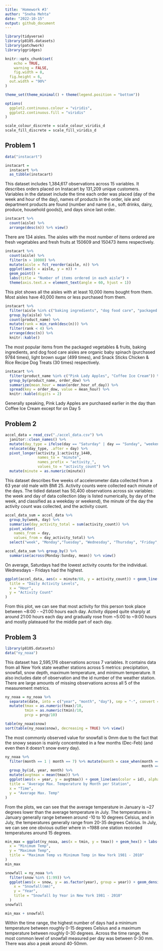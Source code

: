 ```yaml
---
title: 'Homework #3'
author: "Sneha Mehta"
date: "2022-10-15"
output: github_document
---
```


```r
library(tidyverse)
library(p8105.datasets)
library(patchwork)
library(ggridges)

knitr::opts_chunk$set(
	echo = TRUE,
	warning = FALSE,
	fig.width = 8, 
  fig.height = 6,
  out.width = "90%"
)

theme_set(theme_minimal() + theme(legend.position = "bottom"))

options(
  ggplot2.continuous.colour = "viridis",
  ggplot2.continuous.fill = "viridis"
)

scale_colour_discrete = scale_colour_viridis_d
scale_fill_discrete = scale_fill_viridis_d
```

## Problem 1
```r
data("instacart")

instacart = 
  instacart %>% 
  as_tibble(instacart)
```

This dataset includes 1,384,617 observations across 15 variables. It describes orders placed on Instacart by 131,209 unique customers. Variables in the dataset include the time each order was placed (day of the week and hour of the day), names of products in the order, isle and department products are found (number and name (i.e., soft drinks, dairy, produce, household goods)), and days since last order.

```r
instacart %>% 
  count(aisle) %>% 
  arrange(desc(n)) %>% view()
```
There are 134 aisles. The aisles with the most number of items ordered are fresh vegetables and fresh fruits at 150609 and 150473 items respectively.

```r
instacart %>% 
  count(aisle) %>% 
  filter(n > 10000) %>% 
  mutate(aisle = fct_reorder(aisle, n)) %>% 
  ggplot(aes(x = aisle, y = n)) + 
  geom_point() + 
  labs(title = "Number of items ordered in each aisle") +
  theme(axis.text.x = element_text(angle = 60, hjust = 1))
```
This plot shows all the aisles with at least 10,000 items bought from them. Most aisles have 40,000 items or less purchased from them.

```r
instacart %>% 
  filter(aisle %in% c("baking ingredients", "dog food care", "packaged vegetables fruits")) %>%
  group_by(aisle) %>% 
  count(product_name) %>% 
  mutate(rank = min_rank(desc(n))) %>% 
  filter(rank < 4) %>% 
  arrange(desc(n)) %>%
  knitr::kable()
```
The most popular items from the packaged vegetables & fruits, baking ingredients, and dog food care aisles are organic baby spinach (purchased 9784 times), light brown sugar (499 times), and Snack Sticks Chicken & Rice Recipe Dog Treats (30 times) respectively.

```r
instacart %>%
  filter(product_name %in% c("Pink Lady Apples", "Coffee Ice Cream")) %>%
  group_by(product_name, order_dow) %>%
  summarize(mean_hour = mean(order_hour_of_day)) %>%
  spread(key = order_dow, value = mean_hour) %>%
  knitr::kable(digits = 2)
```
Generally speaking, Pink Lady Apples are purchased earlier in the day than Coffee Ice Cream except for on Day 5

## Problem 2
```r
accel_data = read_csv("./accel_data.csv") %>% 
  janitor::clean_names() %>% 
  mutate(day_type = ifelse(day == "Saturday" | day == "Sunday", "weekend", "weekday")) %>% 
  relocate(day_type, .after = day) %>% 
  pivot_longer(activity_1:activity_1440,
               names_to = "minute",
               names_prefix = "activity_",
               values_to = "activity_count") %>% 
  mutate(minute = as.numeric(minute))
```
This dataset describes five weeks of accelerometer data collected from a 63 year old male with BMI 25. Activity counts were collected each minute of the days. The tidied dataset has 50,400 observations across six variables: the week and day of data collection (day is listed numerically, by day of the week, and classified as a weekday or weekend), the minute of the day the activity count was collected, and the activity count.

```r
accel_data_sum = accel_data %>% 
  group_by(week, day) %>% 
  summarise(day_activity_total = sum(activity_count)) %>% 
  pivot_wider(
    names_from = day,
    values_from = day_activity_total) %>% 
  select("week", "Monday","Tuesday", "Wednesday", "Thursday", "Friday", "Saturday", "Sunday")

accel_data_sum %>% group_by() %>% 
  summarise(across(Monday:Sunday, mean)) %>% view()
```

On average, Saturdays had the lowest activity counts for the individual. Wednesdays - Fridays had the highest.

```r
ggplot(accel_data, aes(x = minute/60, y = activity_count)) + geom_line(aes(color = day)) + geom_point(aes(color = day), alpha = 0.5) + geom_smooth() + labs(
  title = "Daily Activity Levels",
  x = "Hour",
  y = "Activity Count"
)
```
From this plot, we can see that most activity for this person took place between ~8:00 - ~21:00 hours each day. Activity dipped quite sharply at around 21:00 hours each day and gradually rose from ~5:00 to ~9:00 hours and mostly plateaued for the middle part of each day.

## Problem 3

```r
library(p8105.datasets)
data("ny_noaa") 
```
This dataset has 2,595,176 observations across 7 variables. It contains data from all New York state weather stations across 5 metrics: precipitation, snowfall, snow depth, maximum temperature, and minimum temperature. It also includes date of observation and the id number of the weather station. There are large amounts of missing observations across all 5 of the measurement metrics.

```r
ny_noaa = ny_noaa %>% 
  separate(date, into = c("year", "month", "day"), sep = "-", convert = TRUE) %>% 
  mutate(tmax = as.numeric(tmax)/10, 
         tmin = as.numeric(tmin)/10,
         prcp = prcp/10)

table(ny_noaa$snow)
sort(table(ny_noaa$snow), decreasing = TRUE) %>% view()
```
The most commonly observed value for snowfall is 0mm due to the fact that the snowy season is mainly concentrated in a few months (Dec-Feb) (and even then it doesn't snow every day).


```r
ny_noaa %>% 
  filter(month == 1 | month == 7) %>% mutate(month = case_when(month == 1 ~ "January",
                                                               month == 7 ~ "July")) %>% 
  group_by(id, year, month) %>% 
  mutate(avgtmax = mean(tmax)) %>% 
  ggplot(aes(x = year, y = avgtmax)) + geom_line(aes(color = id), alpha = 0.5) + facet_grid(.~ month) + theme(legend.position = "none") + labs(
  title = "Average Max. Temperature by Month per Station",
  x = "Time",
  y = "Average Max. Temp"
)
```
From the plots, we can see that the average temperature in January is ~27 degrees lower than the average temperature in July. The temperatures in January generally range between around -10 to 10 degrees Celsius, and in July, the temperatures generally range from 20-35 degrees Celcius. In July, we can see one obvious outlier where in ~1988 one station recorded temperatures around 15 degrees.

```r
min_max = ggplot(ny_noaa, aes(x = tmin, y = tmax)) + geom_hex() + labs(
  x = "Minimum Temp",
  y = "Maximum Temp", 
  title = "Maximum Temp vs Minimum Temp in New York 1981 - 2010"
)
min_max

snowfall = ny_noaa %>% 
  filter(snow %in% (1:99)) %>% 
  ggplot(aes(x = snow, y = as.factor(year), group = year)) + geom_density_ridges() + labs(
    x = "Snowfall(mm)",
    y = "Year",
    title = "Snowfall by Year in New York 1981 - 2010"
  )
snowfall

min_max + snowfall
```

Within the time range, the highest number of days had a minimum temperature between roughly 0-15 degrees Celsius and a maximum temperature between roughly 0-30 degrees. Across the time range, the most common level of snowfall measured per day was between 0-30 mm. There was also a peak around 40-50mm. 
